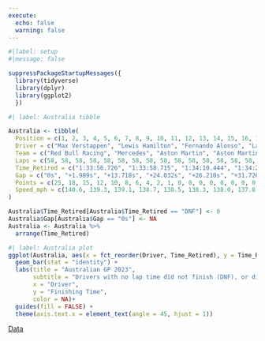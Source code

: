 ```yaml
---
execute:
  echo: false
  warning: false
---
```


```r
#|label: setup
#|message: false

suppressPackageStartupMessages({
  library(tidyverse)
  library(dplyr)
  library(ggplot2)
  })
```
```r
#| label: Australia tibble

Australia <- tibble(
  Position = c(1, 2, 3, 4, 5, 6, 7, 8, 9, 10, 11, 12, 13, 14, 15, 16, 17, 18, 19, 20),
  Driver = c("Max Verstappen", "Lewis Hamilton", "Fernando Alonso", "Lance Stroll", "Sergio Perez", "Lando Norris", "Nico Hulkenberg", "Oscar Piastri", "Zhou Guanyu", "Yuki Tsunoda", "Valtteri Bottas", "Carlos Sainz", "Pierre Gasly", "Esteban Ocon", "Nyck de Vries", "Logan Sargeant", "Kevin Magnussen", "George Russell", "Charles Leclerc", "Alex Albon"),
  Team = c("Red Bull Racing", "Mercedes", "Aston Martin", "Aston Martin", "Red Bull Racing", "McLaren", "Haas", "McLaren", "Alfa Romeo", "RB", "Alfa Romeo", "Ferrari", "Alpine", "Alpine", "RB", "Williams", "Haas", "Mercedes", "Ferrari", "Williams"),
  Laps = c(58, 58, 58, 58, 58, 58, 58, 58, 58, 58, 58, 58, 58, 58, 58, 58, 58, 18, 1, 1),
  Time_Retired = c("1:33:56.726", "1:33:58.715", "1:34:10.444", "1:34:20.758", "1:34:22.936", "1:34:28.452", "1:34:35.729", "1:34:37.155", "1:34:38.590", "1:34:40.786", "1:34:42.990", "1:34:45.379", "1:34:47.874", "1:34:50.253", "1:34:52.632", "1:34:55.020", "1:34:57.409", "DNF", "DNF", "DNF"),
  Gap = c("0s", "+1.989s", "+13.718s", "+24.032s", "+26.210s", "+31.726s", "+39.003s", "+40.429s", "+41.864s", "+44.060s", "+46.264s", "+48.653s", "+51.148s", "+53.527s", "+55.906s", "+58.294s", "+60.683s", "DNF", "DNF", "DNF"),
  Points = c(25, 18, 15, 12, 10, 8, 6, 4, 2, 1, 0, 0, 0, 0, 0, 0, 0, 0, 0, 0),
  Speed_mph = c(140.6, 139.3, 139.1, 138.7, 138.5, 138.3, 138.0, 137.8, 137.6, 137.4, 137.2, 137.0, 136.8, 136.6, 136.4, 136.2, 136.0, 0, 0, 0)
)

Australia$Time_Retired[Australia$Time_Retired == "DNF"] <- 0
Australia$Gap[Australia$Gap == "0s"] <- NA
Australia <- Australia %>%
  arrange(Time_Retired)

```

```r
#| label: Australia plot
ggplot(Australia, aes(x = fct_reorder(Driver, Time_Retired), y = Time_Retired, fill = Driver)) +
  geom_bar(stat = "identity") +
  labs(title = "Australian GP 2023",
       subtitle = "Drivers with no lap time did not finish (DNF), or did not start (DNS)",
       x = "Driver",
       y = "Finishing Time",
       color = NA)+
  guides(fill = FALSE) +
  theme(axis.text.x = element_text(angle = 45, hjust = 1))
```
[Data](https://www.motorsport.com/f1/results/2023/australian-gp-625276/)